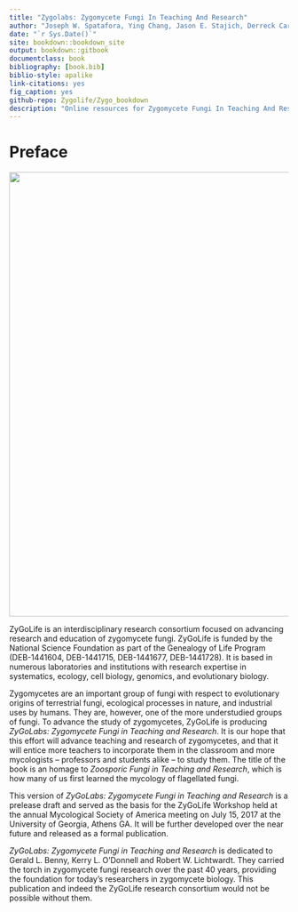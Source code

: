 ```yaml
--- 
title: "Zygolabs: Zygomycete Fungi In Teaching And Research"
author: "Joseph W. Spatafora, Ying Chang, Jason E. Stajich, Derreck Carter-House, Yan Wang, Matthew E. Smith, Nicole Reynolds, Tim James, Kevin Amses, William Davis, Merlin White, Greg Bonito, Jessie Uehling, Robert Roberson"
date: "`r Sys.Date()`"
site: bookdown::bookdown_site
output: bookdown::gitbook
documentclass: book
bibliography: [book.bib]
biblio-style: apalike
link-citations: yes
fig_caption: yes
github-repo: Zygolife/Zygo_bookdown
description: "Online resources for Zygomycete Fungi In Teaching And Research."
---
```


# Preface {-}

<img style="center;" src="img/logo.png" height="800">

ZyGoLife is an interdisciplinary research consortium focused on advancing research and education of zygomycete fungi.  ZyGoLife is funded by the National Science Foundation as part of the Genealogy of Life Program (DEB-1441604, DEB-1441715, DEB-1441677, DEB-1441728). It is based in numerous laboratories and institutions with research expertise in systematics, ecology, cell biology, genomics, and evolutionary biology.

Zygomycetes are an important group of fungi with respect to evolutionary origins of terrestrial fungi, ecological processes in nature, and industrial uses by humans. They are, however, one of the more understudied groups of fungi.  To advance the study of zygomycetes, ZyGoLife is producing _ZyGoLabs: Zygomycete Fungi in Teaching and Research_.  It is our hope that this effort will advance teaching and research of zygomycetes, and that it will entice more teachers to incorporate them in the classroom and more mycologists – professors and students alike – to study them.  The title of the book is an homage to _Zoosporic Fungi in Teaching and Research_, which is how many of us first learned the mycology of flagellated fungi.

This version of _ZyGoLabs: Zygomycete Fungi in Teaching and Research_ is a prelease draft and served as the basis for the ZyGoLife Workshop held at the annual Mycological Society of America meeting on July 15, 2017 at the University of Georgia, Athens GA.  It will be further developed over the near future and released as a formal publication.

_ZyGoLabs: Zygomycete Fungi in Teaching and Research_ is dedicated to Gerald L. Benny, Kerry L. O'Donnell and Robert W. Lichtwardt.  They carried the torch in zygomycete fungi research over the past 40 years, providing the foundation for today's researchers in zygomycete biology.  This publication and indeed the ZyGoLife research consortium would not be possible without them.



